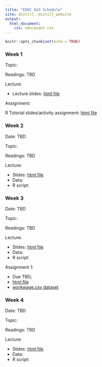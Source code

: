 ```yaml
---
title: "EDUC 643 Schedule"
site: distill::distill_website
output:
  html_document:
    css: educquant.css
---
```


```r
knitr::opts_chunk$set(echo = TRUE)
```

### Week 1

Topic: 

Readings: TBD

Lecture:

* Lecture slides: [html file](./slides/EDUC643_1_intro.html)

Assignment:

R Tutorial slides/activity assignment: [html file](./slides/tutorial2.html)

### Week 2 

Date: TBD

Topic: 

Readings: TBD

Lecture: 

 * Slides: [html file](./slides/EDUC643_2_assumptions.html)
 * Data: 
 * R script: 
 
### Week 3 

Date: TBD

Topic: 

Readings: TBD

Lecture: 

 * Slides: [html file](./slides/EDUC643_3_mult_regression.html)
 * Data: 
 * R script: 
 
Assignment 1: 

 * Due TBD; 
 * [html file](./assignments/assignment01.html)
 * [workwage.csv dataset](./data/workwage.csv)
 
### Week 4

Date: TBD

Topic: 

Readings: TBD

Lecture: 

 * Slides: [html file](./slides/EDUC643_4_ANOVA.html)
 * Data: 
 * R script: 
 


